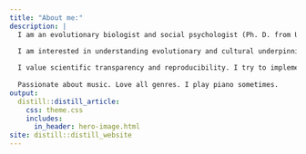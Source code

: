 ```yaml
---
title: "About me:"
description: |
  I am an evolutionary biologist and social psychologist (Ph. D. from University of New South Wales, Sydney Australia). Currently I work as a data analyst for the [Atlas of Living Australia](https://www.ala.org.au/). <br><br>

  I am interested in understanding evolutionary and cultural underpinnings of human behaviour; in particular, sexist attitudes and behaviours. I published a few papers on this at one point. <br><br>
  
  I value scientific transparency and reproducibility. I try to implement these practices as much as I can. <br><br>
  
  Passionate about music. Love all genres. I play piano sometimes.
output:
  distill::distill_article:
    css: theme.css
    includes:
      in_header: hero-image.html
site: distill::distill_website
---
```





